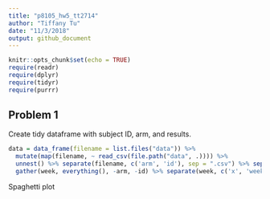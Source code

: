 ```yaml
---
title: "p8105_hw5_tt2714"
author: "Tiffany Tu"
date: "11/3/2018"
output: github_document
---
```


```r
knitr::opts_chunk$set(echo = TRUE)
require(readr)
require(dplyr) 
require(tidyr)  
require(purrr)
```

## Problem 1
Create tidy dataframe with subject ID, arm, and results.
```r
data = data_frame(filename = list.files("data")) %>% 
  mutate(map(filename, ~ read_csv(file.path("data", .)))) %>% 
  unnest() %>% separate(filename, c('arm', 'id'), sep = ".csv") %>% separate(arm, c('arm', 'id'), sep = "_") %>% 
  gather(week, everything(), -arm, -id) %>% separate(week, c('x', 'week'), sep = "_") %>% select(arm, id, week, value = "everything()")
```

Spaghetti plot
```r

```

